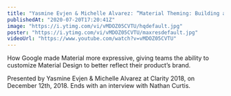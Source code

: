 ```yaml
---
title: "Yasmine Evjen & Michelle Alvarez: ”Material Theming: Building an Expressive Design …” — Clarity 2018"
publishedAt: "2020-07-20T17:20:41Z"
image: "https://i.ytimg.com/vi/vMDOZ05CVTU/hqdefault.jpg"
poster: "https://i.ytimg.com/vi/vMDOZ05CVTU/maxresdefault.jpg"
videoUrl: "https://www.youtube.com/watch?v=vMDOZ05CVTU"
---
```


How Google made Material more expressive, giving teams the ability to customize Material Design to better reflect their product’s brand.

Presented by Yasmine Evjen & Michelle Alvarez at Clarity 2018, on December 12th, 2018. Ends with an interview with Nathan Curtis.
